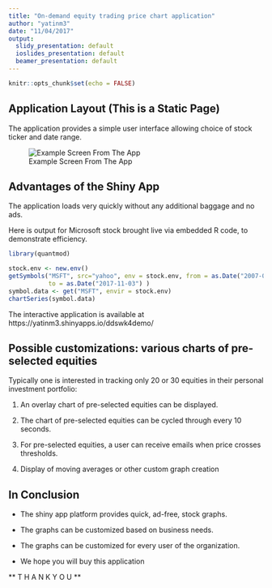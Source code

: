 ```yaml
---
title: "On-demand equity trading price chart application"
author: "yatinm3"
date: "11/04/2017"
output:
  slidy_presentation: default
  ioslides_presentation: default
  beamer_presentation: default
---
```


```r
knitr::opts_chunk$set(echo = FALSE)
```
## Application Layout (This is a Static Page)

The application provides a simple user interface allowing choice of stock ticker and date range.

![Example Screen From The App](AppShot.png)


## Advantages of the Shiny App

The application loads very quickly without any additional baggage and no ads.

Here is output for Microsoft stock brought live via embedded R code, to demonstrate efficiency.

```  r
library(quantmod)

stock.env <- new.env()
getSymbols("MSFT", src="yahoo", env = stock.env, from = as.Date("2007-01-03"),
           to = as.Date("2017-11-03") )
symbol.data <- get("MSFT", envir = stock.env)
chartSeries(symbol.data)
```

The interactive application is available at https://yatinm3.shinyapps.io/ddswk4demo/

## Possible customizations: various charts of pre-selected equities

Typically one is interested in tracking only 20 or 30 equities in their personal investment portfolio:

1. An overlay chart of pre-selected equities can be displayed.

2. The chart of pre-selected equities can be cycled through every 10 seconds.

3. For pre-selected equities, a user can receive emails when price crosses thresholds.

4. Display of moving averages or other custom graph creation

## In Conclusion

- The shiny app platform provides quick, ad-free, stock graphs.

- The graphs can be customized based on business needs.

- The graphs can be customized for every user of the organization.

- We hope you will buy this application



**                             T H A N K      Y O U   **




